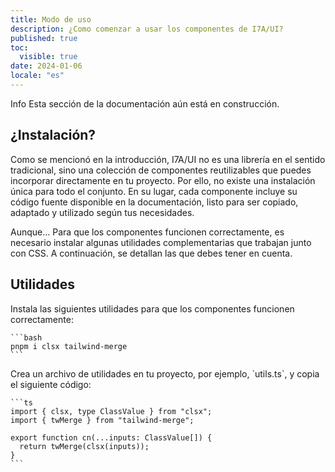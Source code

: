 ```yaml
---
title: Modo de uso
description: ¿Como comenzar a usar los componentes de I7A/UI?
published: true
toc:
  visible: true
date: 2024-01-06
locale: "es"
---
```


<Callout variant="tip">
  <CalloutTitle>Info</CalloutTitle>
  <CalloutDescription>
    Esta sección de la documentación aún está en construcción.
  </CalloutDescription>
</Callout>

## ¿Instalación?

Como se mencionó en la introducción, I7A/UI no es una librería en el sentido tradicional, sino una colección de componentes reutilizables que puedes incorporar directamente en tu proyecto. Por ello, no existe una instalación única para todo el conjunto. En su lugar, cada componente incluye su código fuente disponible en la documentación, listo para ser copiado, adaptado y utilizado según tus necesidades.

<Callout variant="tip">
  <CalloutTitle>Aunque...</CalloutTitle>
  <CalloutDescription>
    Para que los componentes funcionen correctamente, es necesario instalar
    algunas utilidades complementarias que trabajan junto con CSS. A
    continuación, se detallan las que debes tener en cuenta.
  </CalloutDescription>
</Callout>

## Utilidades

<Steps>

  <Step>
    Instala las siguientes utilidades para que los componentes funcionen correctamente:

    ```bash
    pnpm i clsx tailwind-merge
    ```

  </Step>

  <Step>
    Crea un archivo de utilidades en tu proyecto, por ejemplo, `utils.ts`, y copia el siguiente código:

    ```ts
    import { clsx, type ClassValue } from "clsx";
    import { twMerge } from "tailwind-merge";

    export function cn(...inputs: ClassValue[]) {
      return twMerge(clsx(inputs));
    }
    ```

  </Step>

</Steps>
